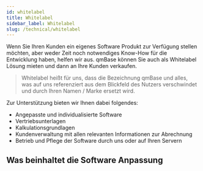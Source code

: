 ---
id: whitelabel
title: Whitelabel
sidebar_label: Whitelabel
slug: /technical/whitelabel
---


Wenn Sie Ihren Kunden ein eigenes Software Produkt zur Verfügung stellen möchten, aber weder Zeit noch notwendiges Know-How für die Entwicklung haben, helfen wir aus.
qmBase können Sie auch als Whitelabel Lösung mieten und dann an Ihre Kunden verkaufen.

> Whitelabel heißt für uns, dass die Bezeichnung qmBase und alles, was auf uns referenziert aus dem Blickfeld des Nutzers verschwindet und durch Ihren Namen / Marke ersetzt wird.

Zur Unterstützung bieten wir Ihnen dabei folgendes:

- Angepasste und individualisierte Software
- Vertriebsunterlagen
- Kalkulationsgrundlagen
- Kundenverwaltung mit allen relevanten Informationen zur Abrechnung
- Betrieb und Pflege der Software durch uns oder auf Ihren Servern

## Was beinhaltet die Software Anpassung

<UnderDevAlert />

<!--

Innerhalb der Software werden folgende Elemente geändert.

- Angepasster Produktumfang z.B. nur einzelne Apps und nicht die gesamte Lösung
- Individuelle E-Mail Templates
  - Individuelle E-Mail Zustellung eigener Absender
- Eigenes Theme (Farbschema) und Layout
- Standardlogo in Navigationsleiste
- Eigene Inhalte und Testdaten
- Eigene Releasezyklen (weniger Updates)
- Kontaktdaten

### Unterstützende Funktionen durch automatisierte Testaccounts

Damit Interessenten jederzeit Ihr Produkt testen können, ist eine automatisierte Zustellung von Testaccounts essenziell.
Auch hierfür haben wir eine Lösung, so dass Sie hier auf unseren Erfahrungen und Tools aufbauen können.
Hierzu zählen allgemeine Seiten für den

- [Login](https://app.qmbase.com/account/findworkspace)
- [Bestellung Testaccount](https://app.qmbase.com/Signup)
- Erklärende Texte
- Dauer des Tests

Zu den Anpassungen auf diesen Seiten zählen:

- Farbschema
- Domain
- Verlinkungen (Impressum, Datenschutz etc.)

Da qmBase stetig weiterentwickelt wird, müssen wir immer darauf achten einmalig vereinbarte Anpassungen auch beizubehalten.
Hierzu erstellen wir automatisierte Screenshots, die Sie für Ihre Dokumentation nutzen können.

### Ressourcen (Authorization required)

- [Screenshots](https://github.com/qmbase/screenshots)
- [E-Mail Templates](https://github.com/qmbase/email-templates/)
-->
